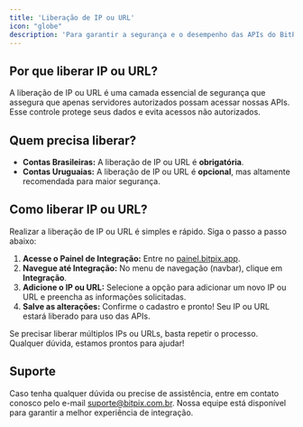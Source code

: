 ```yaml
---
title: 'Liberação de IP ou URL'
icon: "globe"
description: 'Para garantir a segurança e o desempenho das APIs do BitPix, é necessário configurar a liberação de IPs ou URLs. Essa medida é obrigatória para contas brasileiras e opcional para contas uruguaias.'
---
```


## Por que liberar IP ou URL?

A liberação de IP ou URL é uma camada essencial de segurança que assegura que apenas servidores autorizados possam acessar nossas APIs. Esse controle protege seus dados e evita acessos não autorizados.

## Quem precisa liberar?

- **Contas Brasileiras:** A liberação de IP ou URL é **obrigatória**.  
- **Contas Uruguaias:** A liberação de IP ou URL é **opcional**, mas altamente recomendada para maior segurança.

## Como liberar IP ou URL?

Realizar a liberação de IP ou URL é simples e rápido. Siga o passo a passo abaixo:

1. **Acesse o Painel de Integração:** Entre no [painel.bitpix.app](https://painel.bitpix.app).  
2. **Navegue até Integração:** No menu de navegação (navbar), clique em **Integração**.  
3. **Adicione o IP ou URL:** Selecione a opção para adicionar um novo IP ou URL e preencha as informações solicitadas.  
4. **Salve as alterações:** Confirme o cadastro e pronto! Seu IP ou URL estará liberado para uso das APIs.

<Tip>Se precisar liberar múltiplos IPs ou URLs, basta repetir o processo. Qualquer dúvida, estamos prontos para ajudar!</Tip>

## Suporte

Caso tenha qualquer dúvida ou precise de assistência, entre em contato conosco pelo e-mail [suporte@bitpix.com.br](mailto:suporte@bitpix.com.br). Nossa equipe está disponível para garantir a melhor experiência de integração.
